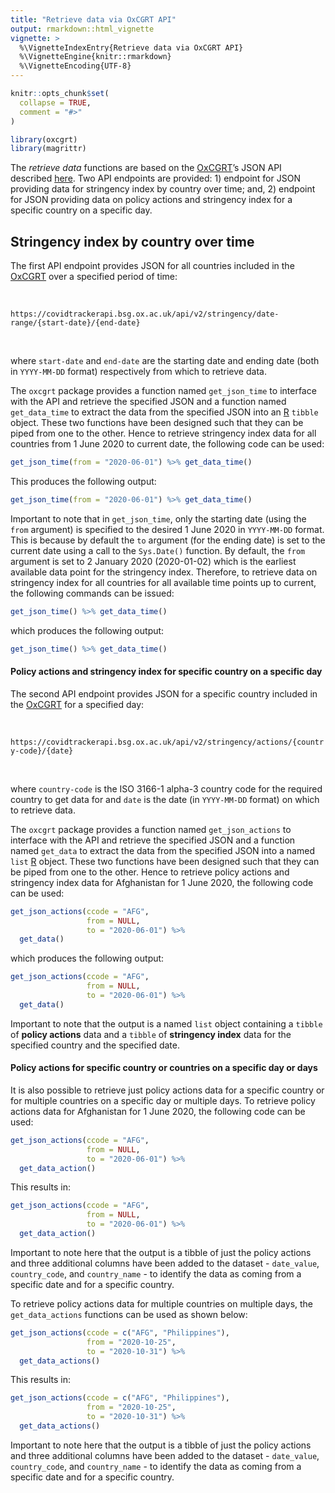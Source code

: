 ```yaml
---
title: "Retrieve data via OxCGRT API"
output: rmarkdown::html_vignette
vignette: >
  %\VignetteIndexEntry{Retrieve data via OxCGRT API}
  %\VignetteEngine{knitr::rmarkdown}
  %\VignetteEncoding{UTF-8}
---
```


```r
knitr::opts_chunk$set(
  collapse = TRUE,
  comment = "#>"
)
```

```r
library(oxcgrt)
library(magrittr)
```

The *retrieve data* functions are based on the [OxCGRT](https://www.bsg.ox.ac.uk/research/research-projects/coronavirus-government-response-tracker)'s JSON API described [here](https://covidtrackerapi.bsg.ox.ac.uk). Two API endpoints are provided: 1) endpoint for JSON providing data for stringency index by country over time; and, 2) endpoint for JSON providing data on policy actions and stringency index for a specific country on a specific day.

## Stringency index by country over time

The first API endpoint provides JSON for all countries included in the [OxCGRT](https://www.bsg.ox.ac.uk/research/research-projects/coronavirus-government-response-tracker) over a specified period of time:

<br/>

`https://covidtrackerapi.bsg.ox.ac.uk/api/v2/stringency/date-range/{start-date}/{end-date}`

<br/>

where `start-date` and `end-date` are the starting date and ending date (both in `YYYY-MM-DD` format) respectively from which to retrieve data.

The `oxcgrt` package provides a function named `get_json_time` to interface with the API and retrieve the specified JSON and a function named `get_data_time` to extract the data from the specified JSON into an [R](https://cran.r-project.org) `tibble` object. These two functions have been designed such that they can be piped from one to the other. Hence to retrieve stringency index data for all countries from 1 June 2020 to current date, the following code can be used:

```r
get_json_time(from = "2020-06-01") %>% get_data_time()
```

This produces the following output:

```r
get_json_time(from = "2020-06-01") %>% get_data_time()
```

Important to note that in `get_json_time`, only the starting date (using the `from` argument) is specified to the desired 1 June 2020 in `YYYY-MM-DD` format. This is because by default the `to` argument (for the ending date) is set to the current date using a call to the `Sys.Date()` function. By default, the `from` argument is set to 2 January 2020 (2020-01-02) which is the earliest available data point for the stringency index. Therefore, to retrieve data on stringency index for all countries for all available time points up to current, the following commands can be issued:

```r
get_json_time() %>% get_data_time()
```

which produces the following output:

```r
get_json_time() %>% get_data_time()
```

#### Policy actions and stringency index for specific country on a specific day

The second API endpoint provides JSON for a specific country included in the [OxCGRT](https://www.bsg.ox.ac.uk/research/research-projects/coronavirus-government-response-tracker) for a specified day:

<br/>

`https://covidtrackerapi.bsg.ox.ac.uk/api/v2/stringency/actions/{country-code}/{date}`

<br/>

where `country-code` is the ISO 3166-1 alpha-3 country code for the required country to get data for and `date` is the date (in `YYYY-MM-DD` format) on which to retrieve data.

The `oxcgrt` package provides a function named `get_json_actions` to interface with the API and retrieve the specified JSON and a function named `get_data` to extract the data from the specified JSON into a named `list` [R](https://cran.r-project.org) object. These two functions have been designed such that they can be piped from one to the other. Hence to retrieve policy actions and stringency index data for Afghanistan for 1 June 2020, the following code can be used:

```r
get_json_actions(ccode = "AFG", 
                 from = NULL, 
                 to = "2020-06-01") %>% 
  get_data()
```

which produces the following output:

```r
get_json_actions(ccode = "AFG", 
                 from = NULL, 
                 to = "2020-06-01") %>% 
  get_data()
```

Important to note that the output is a named `list` object containing a `tibble` of **policy actions** data and a `tibble` of **stringency index** data for the specified country and the specified date.

#### Policy actions for specific country or countries on a specific day or days

It is also possible to retrieve just policy actions data for a specific country or for multiple countries on a specific day or multiple days. To retrieve policy actions data for Afghanistan for 1 June 2020, the following code can be used:

```r
get_json_actions(ccode = "AFG", 
                 from = NULL, 
                 to = "2020-06-01") %>% 
  get_data_action()
```

This results in:

```r
get_json_actions(ccode = "AFG", 
                 from = NULL, 
                 to = "2020-06-01") %>% 
  get_data_action()
```

Important to note here that the output is a tibble of just the policy actions and three additional columns have been added to the dataset - `date_value`, `country_code`, and `country_name` - to identify the data as coming from a specific date and for a specific country.

To retrieve policy actions data for multiple countries on multiple days, the `get_data_actions` functions can be used as shown below:

```r
get_json_actions(ccode = c("AFG", "Philippines"), 
                 from = "2020-10-25", 
                 to = "2020-10-31") %>% 
  get_data_actions()
```

This results in:

```r
get_json_actions(ccode = c("AFG", "Philippines"), 
                 from = "2020-10-25", 
                 to = "2020-10-31") %>% 
  get_data_actions()
```

Important to note here that the output is a tibble of just the policy actions and three additional columns have been added to the dataset - `date_value`, `country_code`, and `country_name` - to identify the data as coming from a specific date and for a specific country.
